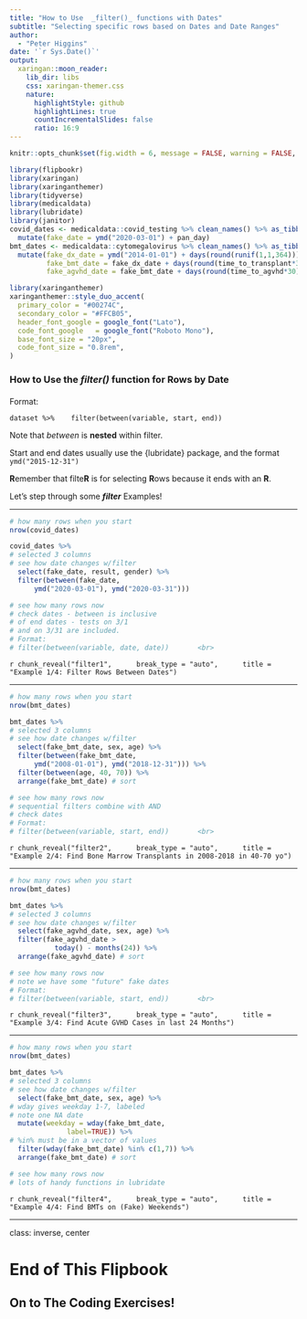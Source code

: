```yaml
---
title: "How to Use  _filter()_ functions with Dates"
subtitle: "Selecting specific rows based on Dates and Date Ranges"  
author: 
  - "Peter Higgins"
date: '`r Sys.Date()`'
output:
  xaringan::moon_reader:
    lib_dir: libs
    css: xaringan-themer.css
    nature:
      highlightStyle: github
      highlightLines: true
      countIncrementalSlides: false
      ratio: 16:9
---
```


```r
knitr::opts_chunk$set(fig.width = 6, message = FALSE, warning = FALSE, comment = "", cache = FALSE, fig.retina = 3)

library(flipbookr)
library(xaringan)
library(xaringanthemer)
library(tidyverse)
library(medicaldata)
library(lubridate)
library(janitor)
covid_dates <- medicaldata::covid_testing %>% clean_names() %>% as_tibble() %>% 
  mutate(fake_date = ymd("2020-03-01") + pan_day)
bmt_dates <- medicaldata::cytomegalovirus %>% clean_names() %>% as_tibble() %>% 
  mutate(fake_dx_date = ymd("2014-01-01") + days(round(runif(1,1,364))),
         fake_bmt_date = fake_dx_date + days(round(time_to_transplant*30)),
         fake_agvhd_date = fake_bmt_date + days(round(time_to_agvhd*30)))
```

```r
library(xaringanthemer)
xaringanthemer::style_duo_accent(
  primary_color = "#00274C",
  secondary_color = "#FFCB05",
  header_font_google = google_font("Lato"),
  code_font_google   = google_font("Roboto Mono"),
  base_font_size = "20px",
  code_font_size = "0.8rem",
)
```

### How to Use the _filter()_ function for Rows by Date

#### 

Format: <br>

`dataset %>% 
  filter(between(variable, start, end))` 

Note that _between_ is **nested** within filter.

Start and end dates usually use the {lubridate} package, and the format     
`ymd("2015-12-31")`

**R**emember that filte**R** is for selecting **R**ows because it ends with an **R**.

Let's step through some _**filter**_ Examples!


---

```r
# how many rows when you start
nrow(covid_dates) 

covid_dates %>% 
# selected 3 columns
# see how date changes w/filter
  select(fake_date, result, gender) %>% 
  filter(between(fake_date, 
      ymd("2020-03-01"), ymd("2020-03-31")))

# see how many rows now
# check dates - between is inclusive
# of end dates - tests on 3/1
# and on 3/31 are included.
# Format:
# filter(between(variable, date, date))       <br>  


```

`r chunk_reveal("filter1", 
    break_type = "auto", 
    title = "Example 1/4: Filter Rows Between Dates")`

---

```r
# how many rows when you start
nrow(bmt_dates) 

bmt_dates %>% 
# selected 3 columns
# see how date changes w/filter
  select(fake_bmt_date, sex, age) %>% 
  filter(between(fake_bmt_date, 
      ymd("2008-01-01"), ymd("2018-12-31"))) %>% 
  filter(between(age, 40, 70)) %>% 
  arrange(fake_bmt_date) # sort

# see how many rows now
# sequential filters combine with AND
# check dates 
# Format:
# filter(between(variable, start, end))       <br>  


```

`r chunk_reveal("filter2", 
    break_type = "auto", 
    title = "Example 2/4: Find Bone Marrow Transplants in 2008-2018 in 40-70 yo")`

---

```r
# how many rows when you start
nrow(bmt_dates) 

bmt_dates %>% 
# selected 3 columns
# see how date changes w/filter
  select(fake_agvhd_date, sex, age) %>% 
  filter(fake_agvhd_date > 
           today() - months(24)) %>% 
  arrange(fake_agvhd_date) # sort

# see how many rows now
# note we have some "future" fake dates
# Format:
# filter(between(variable, start, end))       <br>  


```

`r chunk_reveal("filter3", 
    break_type = "auto", 
    title = "Example 3/4: Find Acute GVHD Cases in last 24 Months")`

---

```r
# how many rows when you start
nrow(bmt_dates) 

bmt_dates %>% 
# selected 3 columns
# see how date changes w/filter
  select(fake_bmt_date, sex, age) %>% 
# wday gives weekday 1-7, labeled
# note one NA date
  mutate(weekday = wday(fake_bmt_date, 
              label=TRUE)) %>%
# %in% must be in a vector of values
  filter(wday(fake_bmt_date) %in% c(1,7)) %>% 
  arrange(fake_bmt_date) # sort

# see how many rows now
# lots of handy functions in lubridate

```

`r chunk_reveal("filter4", 
    break_type = "auto", 
    title = "Example 4/4: Find BMTs on (Fake) Weekends")`

---
class: inverse, center

# End of This Flipbook

## On to The Coding Exercises!
